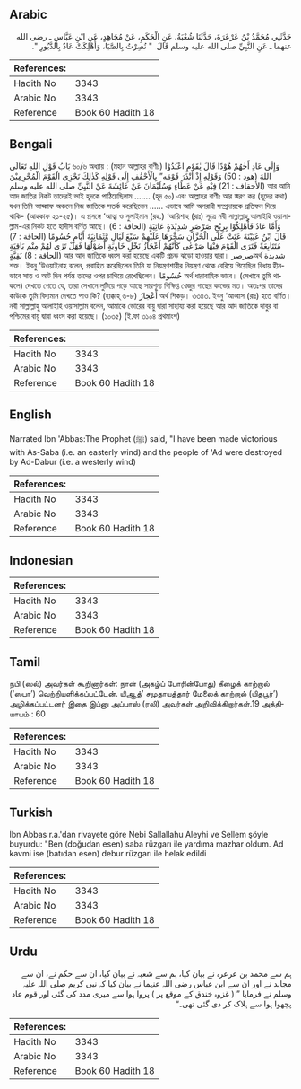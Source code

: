 ## Arabic


<div dir="rtl" lang="ar" style={{fontSize:'larger',backgroundColor:'#f8f9fa',padding:20}}>
حَدَّثَنِي مُحَمَّدُ بْنُ عَرْعَرَةَ، حَدَّثَنَا شُعْبَةُ، عَنِ الْحَكَمِ، عَنْ مُجَاهِدٍ، عَنِ ابْنِ عَبَّاسٍ ـ رضى الله عنهما ـ عَنِ النَّبِيِّ صلى الله عليه وسلم قَالَ ‏ "‏ نُصِرْتُ بِالصَّبَا، وَأُهْلِكَتْ عَادٌ بِالدَّبُورِ ‏"‏‏.‏
</div>
<div style={{backgroundColor:'#f8f9fa',padding:20, marginBottom: 10}}><table> <thead> <tr> <th>References:</th> <th></th> </tr> </thead> <tbody><tr><td>Hadith No</td><td>3343</td></tr><tr><td>Arabic No</td><td>3343</td></tr><tr><td>Reference</td><td>Book 60 Hadith 18</td></tr></tbody></table></div>

## Bengali


<div dir="ltr" lang="bn" style={{fontSize:'larger',backgroundColor:'#f8f9fa',padding:20}}>
بَابُ قَوْلِ اللهِ تَعَالَى ৬০/৬ অধ্যায় : (মহান আল্লাহর বাণীঃ) وَإِلٰى عَادٍ أَخٰهُمْ هُوْدًا قَالَ يٰقَوْمِ اعْبُدُوْا اللهَ (هود : 50) وَقَوْلِهِ إِذْ أَنْذَرَ قَوْمَه” بِالْأَحْقٰفِ إِلَى قَوْلِهِ كَذٰلِكَ نَجْزِي الْقَوْمَ الْمُجْرِمِيْنَ (الأحقاف : 21) فِيْهِ عَنْ عَطَاءٍ وَسُلَيْمَانَ عَنْ عَائِشَةَ عَنْ النَّبِيِّ صلى الله عليه وسلم আর আমি আদ জাতির নিকট তাদেরই ভাই হূদকে পাঠিয়েছিলাম ....... (হূদ ৫০) এবং আল্লাহর বাণীঃ আর স্মরণ কর (হূদের কথা) যখন তিনি আহ্কাফ অঞ্চলে নিজ জাতিকে সতর্ক করেছিলেন ...... এভাবে আমি অপরাধী সম্প্রদায়কে প্রতিফল দিয়ে থাকি- (আহকাফ ২১-২৫)। এ প্রসঙ্গে ‘আত্বা ও সুলাইমান (রহ.) ‘আয়িশাহ (রাঃ) সূত্রে নবী সাল্লাল্লাহু আলাইহি ওয়াসাল্লাম-এর নিকট হতে হাদীস বর্ণিত আছে। وَأَمَّا عَادٌ فَأُهْلِكُوْا بِرِيْحٍ صَرْصَرٍ شَدِيْدَةٍ عَاتِيَةٍ (الحاقة : 6) قَالَ ابْنُ عُيَيْنَةَ عَتَتْ عَلَى الْخُزَّانِ سَخَّرَهَا عَلَيْهِمْ سَبْعَ لَيَالٍ وَّثَمَانِيَةَ أَيَّامٍ حُسُومًا (الحاقة : 7) مُتَتَابِعَةً فَتَرَى الْقَوْمَ فِيْهَا صَرْعٰى كَأَنَّهُمْ أَعْجَازُ نَخْلٍ خَاوِيَةٍ أُصُوْلُهَا فَهَلْ تَرٰى لَهُمْ مِنْم بَاقِيَةٍ (الحاقة : 8) بَقِيَّةٍ আর আদ জাতিকে ধ্বংস করা হয়েছে একটি প্রচন্ড ঝড়ো হাওয়ার দ্বারা। صرصرঅর্থ شديدة শক্ত। ইবনু ‘উওয়াইনাহ বলেন, প্রবাহিত করেছিলেন তিনি যা নিয়ন্ত্রণশারীর নিয়ন্ত্রণ থেকে বেরিয়ে গিয়েছিল বিধায় হীনভাবে সাত ও আট দিন পর্যন্ত তাদের ওপর চাপিয়ে রেখেছিলেন। حُسُومًا অর্থ ধারাবাহিক ভাবে। (সেখানে তুমি থাকলে) দেখতে পেতে যে, তারা সেখানে লুটিয়ে পড়ে আছে সারশূন্য বিক্ষিপ্ত খেজুর গাছের কান্ডের মত। অতঃপর তাদের কাউকে তুমি বিদ্যমান দেখতে পাও কি? (হাক্কাহ্ ৬-৮) أَعْجَازُ অর্থ শিকড়। ৩৩৪৩. ইবনু ‘আব্বাস (রাঃ) হতে বর্ণিত। নবী সাল্লাল্লাহু আলাইহি ওয়াসাল্লাম বলেন, আমাকে ভোরের বায়ু দ্বারা সাহায্য করা হয়েছে আর আদ জাতিকে দাবুর বা পশ্চিমের বায়ু দ্বারা ধ্বংস করা হয়েছে। (১০৩৫) (ই.ফা ৩১০৪ প্রথমাংশ)
</div>
<div style={{backgroundColor:'#f8f9fa',padding:20, marginBottom: 10}}><table> <thead> <tr> <th>References:</th> <th></th> </tr> </thead> <tbody><tr><td>Hadith No</td><td>3343</td></tr><tr><td>Arabic No</td><td>3343</td></tr><tr><td>Reference</td><td>Book 60 Hadith 18</td></tr></tbody></table></div>

## English


<div dir="ltr" lang="en" style={{fontSize:'larger',backgroundColor:'#f8f9fa',padding:20}}>
Narrated Ibn 'Abbas:The Prophet (ﷺ) said, "I have been made victorious with As-Saba (i.e. an easterly wind) and the people of 'Ad were destroyed by Ad-Dabur (i.e. a westerly wind)
</div>
<div style={{backgroundColor:'#f8f9fa',padding:20, marginBottom: 10}}><table> <thead> <tr> <th>References:</th> <th></th> </tr> </thead> <tbody><tr><td>Hadith No</td><td>3343</td></tr><tr><td>Arabic No</td><td>3343</td></tr><tr><td>Reference</td><td>Book 60 Hadith 18</td></tr></tbody></table></div>

## Indonesian


<div dir="ltr" lang="id" style={{fontSize:'larger',backgroundColor:'#f8f9fa',padding:20}}>

</div>
<div style={{backgroundColor:'#f8f9fa',padding:20, marginBottom: 10}}><table> <thead> <tr> <th>References:</th> <th></th> </tr> </thead> <tbody><tr><td>Hadith No</td><td>3343</td></tr><tr><td>Arabic No</td><td>3343</td></tr><tr><td>Reference</td><td>Book 60 Hadith 18</td></tr></tbody></table></div>

## Tamil


<div dir="ltr" lang="ta" style={{fontSize:'larger',backgroundColor:'#f8f9fa',padding:20}}>
நபி (ஸல்) அவர்கள் கூறினார்கள்: நான் (அகழ்ப் போரின்போது) கீழைக் காற்றால் (‘ஸபா’) வெற்றியளிக்கப்பட்டேன். யிஆத்’ சமுதாயத்தார் மேலைக் காற்றால் (யிதபூர்’) அழிக்கப்பட்டனர் இதை இப்னு அப்பாஸ் (ரலி) அவர்கள் அறிவிக்கிறார்கள்.19 அத்தியாயம் : 60
</div>
<div style={{backgroundColor:'#f8f9fa',padding:20, marginBottom: 10}}><table> <thead> <tr> <th>References:</th> <th></th> </tr> </thead> <tbody><tr><td>Hadith No</td><td>3343</td></tr><tr><td>Arabic No</td><td>3343</td></tr><tr><td>Reference</td><td>Book 60 Hadith 18</td></tr></tbody></table></div>

## Turkish


<div dir="ltr" lang="tr" style={{fontSize:'larger',backgroundColor:'#f8f9fa',padding:20}}>
İbn Abbas r.a.'dan rivayete göre Nebi Sallallahu Aleyhi ve Sellem şöyle buyurdu: "Ben (doğudan esen) saba rüzgarı ile yardıma mazhar oldum. Ad kavmi ise (batıdan esen) debur rüzgarı ile helak edildi
</div>
<div style={{backgroundColor:'#f8f9fa',padding:20, marginBottom: 10}}><table> <thead> <tr> <th>References:</th> <th></th> </tr> </thead> <tbody><tr><td>Hadith No</td><td>3343</td></tr><tr><td>Arabic No</td><td>3343</td></tr><tr><td>Reference</td><td>Book 60 Hadith 18</td></tr></tbody></table></div>

## Urdu


<div dir="rtl" lang="ur" style={{fontSize:'larger',backgroundColor:'#f8f9fa',padding:20}}>
ہم سے محمد بن عرعرہ نے بیان کیا، ہم سے شعبہ نے بیان کیا، ان سے حکم نے، ان سے مجاہد نے اور ان سے ابن عباس رضی اللہ عنہما نے بیان کیا کہ نبی کریم صلی اللہ علیہ وسلم نے فرمایا ” ( غزوہ خندق کے موقع پر ) پروا ہوا سے میری مدد کی گئی اور قوم عاد پچھوا ہوا سے ہلاک کر دی گئی تھی۔“
</div>
<div style={{backgroundColor:'#f8f9fa',padding:20, marginBottom: 10}}><table> <thead> <tr> <th>References:</th> <th></th> </tr> </thead> <tbody><tr><td>Hadith No</td><td>3343</td></tr><tr><td>Arabic No</td><td>3343</td></tr><tr><td>Reference</td><td>Book 60 Hadith 18</td></tr></tbody></table></div>